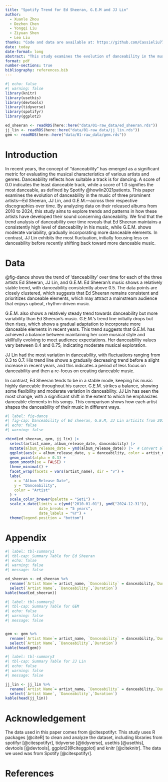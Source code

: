 ```yaml
---
title: "Spotify Trend for Ed Sheeran, G.E.M and JJ Lin"
author: 
  - Xuanle Zhou
  - Dezhen Chen
  - Yongqi Liu
  - Ziyuan Shen
  - Leo Liu
thanks: "Code and data are available at: https://github.com/Cassieliu77/Spotify_Trend_Analysis.git "
date: today
date-format: long
abstract: "This study examines the evolution of danceability in the music of Ed Sheeran, JJ Lin, and G.E.M. from 2010 to 2024, revealing that Sheeran maintains a high level of danceability, G.E.M. incorporates more danceable elements over time, and JJ Lin shows significant fluctuation in his focus on danceability."
format: pdf
number-sections: true
bibliography: references.bib
---
```


```r
#| echo: false
#| warning: false
library(knitr)
library(usethis)
library(devtools) 
library(tidyverse)
library(spotifyr)
library(ggplot2)

ed_sheeran <- readRDS(here::here("data/01-raw_data/ed_sheeran.rds"))
jj_lin <- readRDS(here::here("data/01-raw_data/jj_lin.rds"))
gem <- readRDS(here::here("data/01-raw_data/gem.rds"))
```


# Introduction

In recent years, the concept of “danceability” has emerged as a significant metric for evaluating the musical characteristics of various artists and genres. Danceability reflects how suitable a track is for dancing. A score of 0.0 indicates the least danceable track, while a score of 1.0 signifies the most danceable, as defined by Spotify @howlin2021patients. This paper examines the evolution of danceability in the music of three prominent artists—Ed Sheeran, JJ Lin, and G.E.M.—across their respective discographies over time. By analyzing data on their released albums from 2010 to 2024, this study aims to explore trends and patterns in how these artists have developed their sound concerning danceability. We find that the trend analysis of danceability over time reveals that Ed Sheeran maintains a consistently high level of danceability in his music, while G.E.M. shows moderate variability, gradually incorporating more danceable elements. In contrast, JJ Lin exhibits the most fluctuation, initially focusing less on danceability before recently shifting back toward more danceable music.

# Data {#sec-data}
@fig-dance shows the trend of ‘danceability’ over time for each of the three artists Ed Sheeran, JJ Lin, and G.E.M. Ed Sheeran's music shows a relatively stable trend, with danceability consistently above 0.5. The data points are closely clustered, which suggests that Ed Sheeran remains consistent and prioritizes danceable elements, which may attract a mainstream audience that enjoys upbeat, rhythm-driven music.

G.E.M. also shows a relatively steady trend towards danceability but more variability than Ed Sheeran's music. G.E.M.'s trend line initially drops but then rises, which shows a gradual adaptation to incorporate more danceable elements in recent years. This trend suggests that G.E.M. has achieved a balance between maintaining her core musical style and skillfully evolving to meet audience expectations. Her danceability values vary between 0.4 and 0.75, indicating moderate musical exploration.

JJ Lin had the most variation in danceability, with fluctuations ranging from 0.3 to 0.7. His trend line shows a gradually decreasing trend before a slight increase in recent years, and this indicates a period of less focus on danceability and then a re-focus on creating danceable music. 

In contrast, Ed Sheeran tends to be in a stable mode, keeping his music highly danceable throughout his career. G.E.M. strikes a balance, showing some flexibility and moderate variation in danceability. JJ Lin has seen the most change, with a significant shift in the extent to which he emphasizes danceable elements in his songs. This comparison shows how each artist shapes the danceability of their music in different ways.

```r
#| label: fig-dance
#| fig-cap: Danceability of Ed sheeran, G.E.M, JJ Lin artisits from 2010 to 2024
#| echo: false
#| warning: false

rbind(ed_sheeran, gem, jj_lin) |>
  select(artist_name, album_release_date, danceability) |>
  mutate(album_release_date = ymd(album_release_date)) |>  # Convert album release date to date format
  ggplot(aes(x = album_release_date, y = danceability, color = artist_name)) +
  geom_point(alpha = 0.3) +  
  geom_smooth(se = FALSE) +  
  theme_minimal() +  
  facet_wrap(facets = vars(artist_name), dir = "v") +  
  labs(
    x = "Album Release Date",
    y = "Danceability",
    color = "Artist"
  ) +
  scale_color_brewer(palette = "Set1") + 
  scale_x_date(limits = c(ymd("2010-01-01"), ymd("2024-12-31")),  
               date_breaks = "5 years",  
               date_labels = "%Y") +  
  theme(legend.position = "bottom") 
```


\appendix

# Appendix {-}
```r
#| label: tbl-summary1
#| tbl-cap: Summary Table for Ed Sheeran
#| echo: false
#| warning: false
#| message: false

ed_sheeran <- ed_sheeran %>%
  rename(`Artist Name`= artist_name, `Danceability` = danceability,`Duration` = duration_ms) %>%
  select(`Artist Name`, `Danceability`,`Duration`)
kable(head(ed_sheeran))
```

```r
#| label: tbl-summary2
#| tbl-cap: Summary Table for GEM
#| echo: false
#| warning: false
#| message: false


gem <- gem %>%
  rename(`Artist Name`= artist_name, `Danceability` = danceability,`Duration` = duration_ms) %>%
  select(`Artist Name`, `Danceability`,`Duration`)
kable(head(gem))
```

```r
#| label: tbl-summary3
#| tbl-cap: Summary Table for JJ Lin
#| echo: false
#| warning: false
#| message: false

jj_lin <- jj_lin %>%
  rename(`Artist Name`= artist_name, `Danceability` = danceability,`Duration` = duration_ms) %>%
  select(`Artist Name`, `Danceability`,`Duration`)
kable(head(jj_lin))
```

# Acknowledgement

The data used in this paper comes from @citespotifyr. This study uses R packages [@citeR] to clean and analyze the dataset, including libraries from spotifyr [@citespotifyr], tidyverse [@tidyverse], usethis [@usethis], devtools [@devtools], ggplot2[@citeggplot]  and knitr [@citeknitr]. The data we used was from Spotify [@citespotifyr].


\newpage


# References


